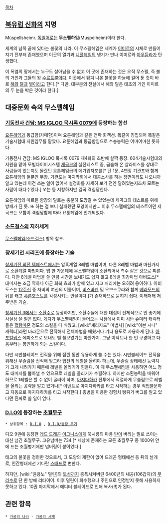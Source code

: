 [[목차]]
== [[북유럽 신화]]의 지명 ==
Múspellsheimr. [[독일어]]로는 '''무스펠하임'''(Muspelheim)이라 한다.

세계의 남쪽 끝에 있다는 불꽃의 나라. 이 무스펠헤임은 세계가 [[이미르]]의 시체로 만들어지기 전부터 존재했으며 이곳의 열기과 [[니플헤임]]의 냉기가 만나 이미르와 [[아우둠라]]가 탄생했다.

이 폭염의 땅에서는 누구도 살아남을 수 없고 이 곳에 존재하는 것은 오직 무스펠, 즉 불의 거인과 그들의 왕 [[수르트]]뿐이다. 이곳에서 튕겨 나온 불꽃을 하늘에 걸어 둔 것이 바로 [[해]]와 [[달]]과 [[별]]이라고 한다.[* 다만, 대부분의 전설에서 해와 달은 태초의 거인 이미르의 두 눈을 박은 것이라 한다.]

== 대중문화 속의 무스펠헤임 ==
=== [[기동전사 건담: MS IGLOO 묵시록 0079]]에 등장하는 함선 ===
[[요툰헤임]]과 동급함(자매함)이며 요툰헤임과 같은 연락 화객선. 똑같이 징집되어 똑같은 기술시험대 지원임무를 맡았다. 요툰헤임과 동급함임으로 수송능력은 어마어마한 듯하다.

기동전사 건담: MS IGLOO 묵시록 0079 제4화의 초반에 살짝 등장. 604기술시험대의 지원을 맡아 모빌다이버시스템 [[제곡크]]의 실전테스트 중, 급습해 온 살라미스를 상대로 사람들이 있는지도 몰랐던 요툰헤임급의 메가입자포를[* 단 1문, 4연장 기관포와 함께 요툰헤임의 둘뿐인 무장. 기관포는 마지막회에서 대공소사를 하는 장면이라도 나오니까 알고 있는데 이건 쓰는 일이 없어서 설정화를 자세히 보기 전엔 달려있는지조차 모르는 사람이 대다수였다.] 쏘는 등 저항하지만 결국 격침당한다.

요툰헤임의 마르틴 함장의 말로는 충분히 도망갈 수 있었는데 제곡크의 테스트를 위해 방패가 된 듯. 또 하는 걸 보니 실패했던 모양이지만... 이후 무스펠헤임의 테스트이던 제곡크는 모함이 격침당함에 따라 요툰헤임에 인계되었다.

=== [[소드걸스]]의 지하세계 ===
[[무스펠헤임(소드걸스)]] 항목 참조.

=== [[창세기전 시리즈]]에 등장하는 기술 ===
[[창세기전 외전 템페스트]]에서는 암흑계열 8레벨 마법이며, 다른 8레벨 마법과 마찬가지로 소환계열 마법이다. 맵 한 가운데에 무스펠하임이 소환되어서 촉수 같은 것으로 찌른다. 다만 8레벨 마법을 쓸 만큼 시간을 보내기도 쉽지 않고 8레벨 최강마법 아비도스[* 대미지는 조금 약하나 아군 회복 효과가 함께 있고 자코 처리에는 오히려 용이하다. 아비도스는 [[12주신]] 중 자비의 여신의 이름이며, [[비스바덴]] 및 오브스쿠라와 함께 [[베라모드]]의 뒤를 캐고 [[샤른호스트]]를 각성시키는 인물이다.]가 존재하므로 묻히기 쉽다. 이래저래 저주받은 기술.

[[창세기전 3]]에서는 [[소환수]]로 등장하지만, 소환수들에 대한 대접이 전체적으로 안 좋기에 사실상 쓸 일은 없다. 게다가 무스펠헤임이 들어오는 시점에서 이미 [[시반 슈미터]] 캐릭터들은 [[혈랑마혼]] 정도의 스킬을 다 배웠고, [wiki:"셰라자드" 마법사] [wiki:"이븐 시나" 캐릭터]라면 바라몬으로 전직해서 전체마법을 배웠거나 기타 용도로 사용하게 된다. [[아포칼립스]] 에피소드로 보내도 별 쓸모없기는 마찬가지. 그냥 이펙트나 한 번 구경하고 다음부터는 봉인하게 되는 스킬이다.

다만 시반블레이드 전직을 위해 잠깐 동안 유용하게 쓸 수는 있다. 시반블레이드 전직을 위해선 무슬림을 전직해 앙그라 법전의 레벨을 올려야 하는데, 무슬림 상태에선 능력치가 크게 내려가기 때문에 레벨을 올리기가 힘들다. 이 때 무스펠헤임을 사용하면 어느 정도 대미지를 뽑아낼 수 있으므로 레벨을 올리기가 수월하다. 하지만 소환능력을 배워야 하므로 1레벨은 할 수 없이 굴러야 하며, [[아지다하카]] 전투에서 적절하게 무슬림으로 레벨을 올리는 공략을 알고 있거나[* 이벤트로 아지다하카를 타고 시작하는 경우 직업불문하고 자동으로 아지다하카를 타고 시작한다.] 총병을 이용한 경험치 뻥튀기 버그를 알고 있다면 진짜로 쓸 일이 없다.

=== [[D.I.O]]에 등장하는 [[초월무구]] ===
 * 상위항목 : [[D.I.O]] , [[D.I.O/등장 무기]]

디오 9권에 등장한 [[레드 드래곤]] [[이그니스]]에게 묵시룡의 마룡 [[탄]]이 버리는 말로 쓰이는 대신 넘긴 초월무구. 고유넘버는 734.[* 세상에 존재하는 모든 초월무구 중 1000위 안에 드는 초월병기에만 넘버링이 붙어있다.]

태고의 불꽃을 정련한 것으로서, 그 모양의 제한이 없어 드래곤 형태에선 등 뒤의 날개로, 인간형태에선 기다란 [[스태프]]로 변한다.

하지만, [wiki:"윤용노" 멀린]의 [[토성]]까지 증폭시켜버린 6400년의 내공(106갑자)의 [[무리수]]로 단 한 방에 리타이어. 이후 멀린이 회수했으나 주인으로 인정받지 못해 사용하지 못하고 있다. 10권 마지막에서 에디터 블레이드로 인해 복사(!!)가 된다.

== 관련 항목 ==
 * [[가공의 나라]] - [[가공의 세계]]
